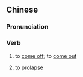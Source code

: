 {{also|脱出}}
==Chinese==
{{zh-forms|s=脱出}}

===Pronunciation===
{{zh-pron
|m=tuōchū
|c=tyut3 ceot1
|h=pfs=thot-chhut
|cat=v
}}

===Verb===
{{zh-verb}}

# to [[come off]]; to [[come out]]
# {{lb|zh|medicine}} to [[prolapse]]